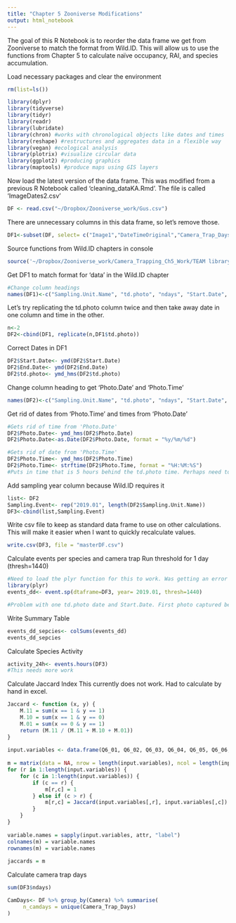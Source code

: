 ```yaml
---
title: "Chapter 5 Zooniverse Modifications"
output: html_notebook
---
```


The goal of this R Notebook is to reorder the data frame we get from Zooniverse to match the format from Wild.ID. This will allow us to use the functions from Chapter 5 to calculate naïve occupancy, RAI, and species accumulation.

Load necessary packages and clear the environment
```r
rm(list=ls())

library(dplyr)
library(tidyverse)
library(tidyr)
library(readr)
library(lubridate)
library(chron) #works with chronological objects like dates and times
library(reshape) #restructures and aggregates data in a flexible way
library(vegan) #ecological analysis
library(plotrix) #visualize circular data
library(ggplot2) #producing graphics
library(maptools) #produce maps using GIS layers
```

Now load the latest version of the data frame. This was modified from a previous R Notebook called 'cleaning_dataKA.Rmd'. The file is called 'ImageDates2.csv'
```r
DF <- read.csv("~/Dropbox/Zooniverse_work/Gus.csv")
```

There are unnecessary columns in this data frame, so let's remove those. 
```r
DF1<-subset(DF, select= c("Image1","DateTimeOriginal","Camera_Trap_Days", "Date_Out", "Date_Checked","choice"))
```

Source functions from Wild.ID chapters in console
```r
source('~/Dropbox/Zooniverse_work/Camera_Trapping_Ch5_Work/TEAM library 1.7.R')
```

Get DF1 to match format for 'data' in the Wild.ID chapter
```r
#Change column headings 
names(DF1)<-c("Sampling.Unit.Name", "td.photo", "ndays", "Start.Date", "End.Date", "bin")
```

Let's try replicating the td.photo column twice and then take away date in one column and time in the other.
```r
n<-2
DF2<-cbind(DF1, replicate(n,DF1$td.photo))

```

Correct Dates in DF1
```r
DF2$Start.Date<- ymd(DF2$Start.Date)
DF2$End.Date<- ymd(DF2$End.Date)
DF2$td.photo<- ymd_hms(DF2$td.photo)
```

Change column heading to get 'Photo.Date' and 'Photo.Time'
```r
names(DF2)<-c("Sampling.Unit.Name", "td.photo", "ndays", "Start.Date", "End.Date", "bin", "Photo.Date", "Photo.Time")
```

Get rid of dates from 'Photo.Time' and times from 'Photo.Date'
```r
#Gets rid of time from 'Photo.Date'
DF2$Photo.Date<- ymd_hms(DF2$Photo.Date)
DF2$Photo.Date<-as.Date(DF2$Photo.Date, format = "%y/%m/%d")

#Gets rid of date from 'Photo.Time'
DF2$Photo.Time<- ymd_hms(DF2$Photo.Time)
DF2$Photo.Time<- strftime(DF2$Photo.Time, format = "%H:%M:%S")
#Puts in time that is 5 hours behind the td.photo time. Perhaps need to account for time zone. 
```


Add sampling year column because Wild.ID requires it
```r
list<- DF2
Sampling.Event<- rep("2019.01", length(DF2$Sampling.Unit.Name))
DF3<-cbind(list,Sampling.Event)
```

Write csv file to keep as standard data frame to use on other calculations. This will make it easier when I want to quickly recalculate values. 
```r
write.csv(DF3, file = "masterDF.csv")
```


Calculate events per species and camera trap
Run threshold for 1 day (thresh=1440)
```r
#Need to load the plyr function for this to work. Was getting an error before that said all arguments must be named.
library(plyr)
events_dd<- event.sp(dtaframe=DF3, year= 2019.01, thresh=1440)

#Problem with one td.photo date and Start.Date. First photo captured before deployment date. May need to look into how I merged the image dates. Could also be a problem with the camera. 
```


Write Summary Table
```r
events_dd_sepcies<- colSums(events_dd)
events_dd_sepcies
```




Calculate Species Activity
```r
activity_24h<- events.hours(DF3)
#This needs more work
```


Calculate Jaccard Index
This currently does not work. Had to calculate by hand in excel.
```r
Jaccard <- function (x, y) {
    M.11 = sum(x == 1 & y == 1)
    M.10 = sum(x == 1 & y == 0)
    M.01 = sum(x == 0 & y == 1)
    return (M.11 / (M.11 + M.10 + M.01))
}
 
input.variables <- data.frame(Q6_01, Q6_02, Q6_03, Q6_04, Q6_05, Q6_06, Q6_07, Q6_08, Q6_09)
 
m = matrix(data = NA, nrow = length(input.variables), ncol = length(input.variables))
for (r in 1:length(input.variables)) {
    for (c in 1:length(input.variables)) {
        if (c == r) {
            m[r,c] = 1
        } else if (c > r) {
            m[r,c] = Jaccard(input.variables[,r], input.variables[,c])
        }
    }
}
 
variable.names = sapply(input.variables, attr, "label")
colnames(m) = variable.names
rownames(m) = variable.names   
         
jaccards = m
```

Calculate camera trap days
```r
sum(DF3$ndays)

CamDays<- DF %>% group_by(Camera) %>% summarise(
     n_camdays = unique(Camera_Trap_Days)
)
```

